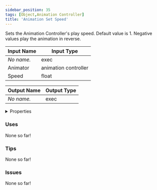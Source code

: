 ```yaml
---
sidebar_position: 35
tags: [Object,Animation Controller]
title: 'Animation Set Speed'
---
```


Sets the Animation Controller's play speed. Default value is 1. Negative values play the animation in reverse.






<EsbSvg />

| Input Name | Input Type |
|-----------|-----------|
| *No name.* | exec |
| Animator | animation controller |
| Speed | float |

| Output Name | Output Type |
|-----------|-----------|
| *No name.* | exec |


<details>
  <summary>Properties</summary>
  <div>
    <div>
    <table>
      <thead>
        <tr>
          <th>Is beta required?</th>
          <th>❌</th>
        </tr>
        <tr>
          <th>Is this chip a trolling risk?</th>
          <th>❌</th>
        </tr>
        <tr>
          <th>Is this chip a role assignment risk?</th>
          <th>❌</th>
        </tr>
        <tr>
          <th>Chip UUID</th>
          <th>ca4d8318-ff8a-4c05-8628-2573d3c0ab4b</th>
        </tr>
      </thead>
    </table>
    </div>
  </div>
</details>

### Uses

None so far!

### Tips

None so far!

### Issues

None so far!